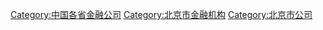 [[Category:中国各省金融公司|Category:中国各省金融公司]]
[[Category:北京市金融机构|Category:北京市金融机构]]
[[Category:北京市公司|Category:北京市公司]]